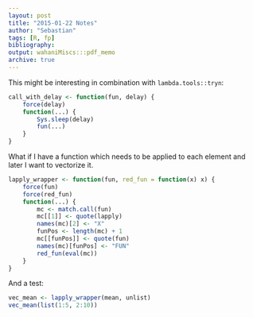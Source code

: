 ```yaml
---
layout: post
title: "2015-01-22 Notes"
author: "Sebastian"
tags: [R, fp]
bibliography:
output: wahaniMiscs:::pdf_memo
archive: true
---
```


This might be interesting in combination with `lambda.tools::tryn`:

```r
call_with_delay <- function(fun, delay) {
    force(delay)
    function(...) {
        Sys.sleep(delay)
        fun(...)
    }
}
```

What if I have a function which needs to be applied to each element and later I want to vectorize it.

```r
lapply_wrapper <- function(fun, red_fun = function(x) x) {
    force(fun)
    force(red_fun)
    function(...) {
        mc <- match.call(fun)
        mc[[1]] <- quote(lapply)
        names(mc)[2] <- "X"
        funPos <- length(mc) + 1
        mc[[funPos]] <- quote(fun)
        names(mc)[funPos] <- "FUN"
        red_fun(eval(mc))
    }
}
```

And a test:

```r
vec_mean <- lapply_wrapper(mean, unlist)
vec_mean(list(1:5, 2:10))
```
